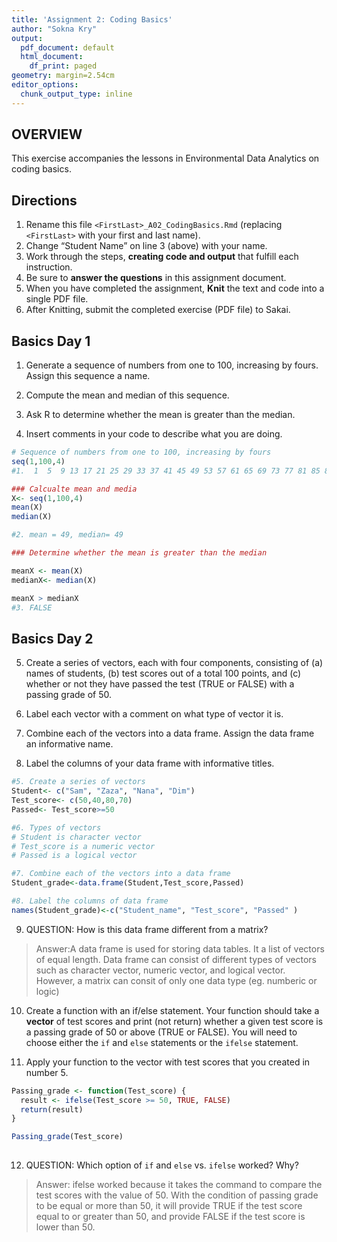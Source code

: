 ```yaml
---
title: 'Assignment 2: Coding Basics'
author: "Sokna Kry"
output:
  pdf_document: default
  html_document:
    df_print: paged
geometry: margin=2.54cm
editor_options:
  chunk_output_type: inline
---
```


## OVERVIEW

This exercise accompanies the lessons in Environmental Data Analytics on coding basics.

## Directions

1.  Rename this file `<FirstLast>_A02_CodingBasics.Rmd` (replacing `<FirstLast>` with your first and last name).
2.  Change "Student Name" on line 3 (above) with your name.
3.  Work through the steps, **creating code and output** that fulfill each instruction.
4.  Be sure to **answer the questions** in this assignment document.
5.  When you have completed the assignment, **Knit** the text and code into a single PDF file.
6.  After Knitting, submit the completed exercise (PDF file) to Sakai.

## Basics Day 1

1.  Generate a sequence of numbers from one to 100, increasing by fours. Assign this sequence a name.

2.  Compute the mean and median of this sequence.

3.  Ask R to determine whether the mean is greater than the median.

4.  Insert comments in your code to describe what you are doing.

```r
# Sequence of numbers from one to 100, increasing by fours
seq(1,100,4)
#1.  1  5  9 13 17 21 25 29 33 37 41 45 49 53 57 61 65 69 73 77 81 85 89 93 97

### Calcualte mean and media 
X<- seq(1,100,4)
mean(X)
median(X)

#2. mean = 49, median= 49 

### Determine whether the mean is greater than the median

meanX <- mean(X)
medianX<- median(X)

meanX > medianX
#3. FALSE

```

## Basics Day 2

5.  Create a series of vectors, each with four components, consisting of (a) names of students, (b) test scores out of a total 100 points, and (c) whether or not they have passed the test (TRUE or FALSE) with a passing grade of 50.

6.  Label each vector with a comment on what type of vector it is.

7.  Combine each of the vectors into a data frame. Assign the data frame an informative name.

8.  Label the columns of your data frame with informative titles.

```r
#5. Create a series of vectors
Student<- c("Sam", "Zaza", "Nana", "Dim")
Test_score<- c(50,40,80,70)
Passed<- Test_score>=50

#6. Types of vectors
# Student is character vector
# Test_score is a numeric vector
# Passed is a logical vector

#7. Combine each of the vectors into a data frame
Student_grade<-data.frame(Student,Test_score,Passed)

#8. Label the columns of data frame 
names(Student_grade)<-c("Student_name", "Test_score", "Passed" )

```

9.  QUESTION: How is this data frame different from a matrix?

> Answer:A data frame is used for storing data tables. It a list of vectors of equal length. Data frame can consist of different types of vectors such as character vector, numeric vector, and logical vector. However, a matrix can consit of only one data type (eg. numberic or logic)

10. Create a function with an if/else statement. Your function should take a **vector** of test scores and print (not return) whether a given test score is a passing grade of 50 or above (TRUE or FALSE). You will need to choose either the `if` and `else` statements or the `ifelse` statement. 

11. Apply your function to the vector with test scores that you created in number 5.

```r
Passing_grade <- function(Test_score) {
  result <- ifelse(Test_score >= 50, TRUE, FALSE)
  return(result)
}

Passing_grade(Test_score)
  
```

12. QUESTION: Which option of `if` and `else` vs. `ifelse` worked? Why?

> Answer: ifelse worked because it takes the command to compare the test scores with the value of 50. With the condition of passing grade to be equal or more than 50, it will provide TRUE if the test score equal to or greater than 50, and provide FALSE if the test score is lower than 50. 
